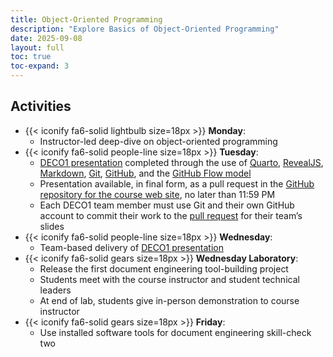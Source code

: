 ```yaml
---
title: Object-Oriented Programming
description: "Explore Basics of Object-Oriented Programming"
date: 2025-09-08
layout: full
toc: true
toc-expand: 3
---
```


## Activities

- {{< iconify fa6-solid lightbulb size=18px >}} **Monday**:
  - Instructor-led deep-dive on object-oriented programming
- {{< iconify fa6-solid people-line size=18px >}} **Tuesday**:
  - [DECO1 presentation](/slides/deco/weektwo/index.qmd) completed through the
  use of [Quarto](https://quarto.org/), [RevealJS](https://revealjs.com/),
  [Markdown](https://www.markdownguide.org/), [Git](https://git-scm.com/),
  [GitHub](https://github.com/), and the [GitHub Flow
  model](https://docs.github.com/en/get-started/quickstart/github-flow)
  - Presentation available, in final form, as a pull request in the [GitHub
  repository for the course web
  site](https://github.com/prosegrammers/www.prosegrammers.com), no later than
  11:59 PM
  - Each DECO1 team member must use Git and their own GitHub account to commit
  their work to the [pull
  request](https://docs.github.com/en/pull-requests/collaborating-with-pull-requests/proposing-changes-to-your-work-with-pull-requests/about-pull-requests)
  for their team's slides
- {{< iconify fa6-solid people-line size=18px >}} **Wednesday**:
  - Team-based delivery of [DECO1
  presentation](/slides/deco/weektwo/index.qmd)
- {{< iconify fa6-solid gears size=18px >}} **Wednesday Laboratory**:
  - Release the first document engineering tool-building project
  - Students meet with the course instructor and student technical leaders
  - At end of lab, students give in-person demonstration to course instructor
- {{< iconify fa6-solid gears size=18px >}} **Friday**:
  - Use installed software tools for document engineering skill-check two
